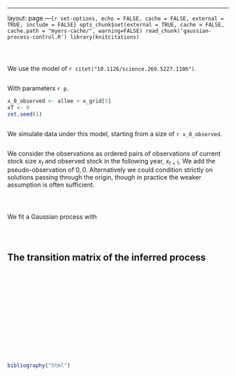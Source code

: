 ---
layout: page
---```{r set-options, echo = FALSE, cache = FALSE, external = TRUE, include = FALSE}
opts_chunk$set(external = TRUE, cache = FALSE, cache.path = "myers-cache/", warning=FALSE)
read_chunk('gaussian-process-control.R')
library(knitcitations)
```


```r
```
```r
```


```r
```

We use the model of `r citet("10.1126/science.269.5227.1106")`.


```r
```

With parameters `r p`. 

```r
x_0_observed <- allee + x_grid[5]
xT <- 0
set.seed(1)
```

```r
```

We simulate data under this model, starting from a size of `r x_0_observed`.  


```r
```

We consider the observations as ordered pairs of observations of current stock size $x_t$ and observed stock in the following year, $x_{t+1}$.  We add the pseudo-observation of $0,0$.  Alternatively we could condition strictly on solutions passing through the origin, though in practice the weaker assumption is often sufficient. 

```r
```


```r
```


```r
```

We fit a Gaussian process with 

```r
```

```r
```



```r
```


## The transition matrix of the inferred process

```r
```

```r
```

```r
```

```r
```



```r
```

```r
```

```r
```


```r
```


```r
```

```r
```



```r
```


```r
```


```r
```


```r
```

```r
```

```r
bibliography("html")
```
